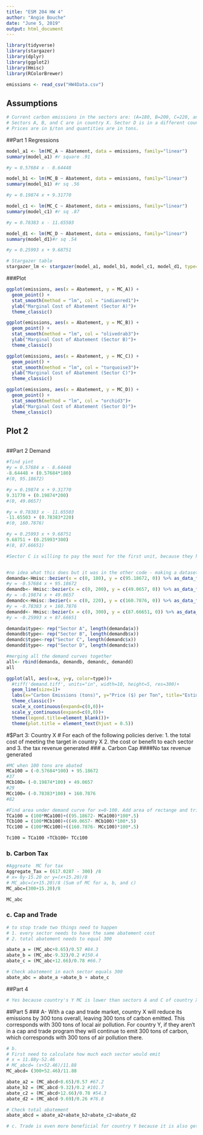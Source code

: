```yaml
---
title: "ESM 204 HW 4"
author: "Angie Bouche"
date: "June 5, 2019"
output: html_document
---
```


```r
library(tidyverse)
library(stargazer)
library(dplyr)
library(ggplot2)
library(Hmisc)
library(RColorBrewer)

emissions <- read_csv("HW4Data.csv")
```

## Assumptions
```r
# Current carbon emissions in the sectors are: (A=180, B=200, C=220, and D=300).
# Sectors A, B, and C are in country X. Sector D is in a different country, Y.
# Prices are in $/ton and quantities are in tons.
```

##Part 1 Regressions
```r

model_a1 <- lm(MC_A ~ Abatement, data = emissions, family="linear")
summary(model_a1) #r square .91

#y = 0.57684 x - 8.64448

model_b1 <- lm(MC_B ~ Abatement, data = emissions, family="linear")
summary(model_b1) #r sq .56

#y = 0.19874 x + 9.31770

model_c1 <- lm(MC_C ~ Abatement, data = emissions, family="linear")
summary(model_c1) #r sq .87

#y = 0.78383 x - 11.65503

model_d1 <- lm(MC_D ~ Abatement, data = emissions, family="linear")
summary(model_d1)#r sq .54

#y = 0.25993 x + 9.68751
```

```r
# Stargazer table
stargazer_lm <- stargazer(model_a1, model_b1, model_c1, model_d1, type="html", title="Regression Results")

```
###Plot
```r
ggplot(emissions, aes(x = Abatement, y = MC_A)) + 
  geom_point() +
  stat_smooth(method = "lm", col = "indianred1")+
  ylab("Marginal Cost of Abatement (Sector A)")+
  theme_classic()

ggplot(emissions, aes(x = Abatement, y = MC_B)) + 
  geom_point() +
  stat_smooth(method = "lm", col = "olivedrab3")+
  ylab("Marginal Cost of Abatement (Sector B)")+
  theme_classic()

ggplot(emissions, aes(x = Abatement, y = MC_C)) + 
  geom_point() +
  stat_smooth(method = "lm", col = "turquoise3")+
  ylab("Marginal Cost of Abatement (Sector C)")+
  theme_classic()

ggplot(emissions, aes(x = Abatement, y = MC_D)) + 
  geom_point() +
  stat_smooth(method = "lm", col = "orchid3")+
  ylab("Marginal Cost of Abatement (Sector D)")+
  theme_classic()


```
## Plot 2
```r

```


##Part 2 Demand
```r

#find yint
#y = 0.57684 x - 8.64448
-8.64448 + (0.57684*180)
#(0, 95.18672)

#y = 0.19874 x + 9.31770
9.31770 + (0.19874*200)
#(0, 49.0657)

#y = 0.78383 x - 11.65503
-11.65503 + (0.78383*220)
#(0, 160.7876)

#y = 0.25993 x + 9.68751
9.68751 + (0.25993*300)
#(0, 87.66651)

#Sector C is willing to pay the most for the first unit, because they have the largest y intercept??


#no idea what this does but it was in the other code - making a dataset of points along the demand curve?
demanda<-Hmisc::bezier(x = c(0, 180), y = c(95.18672, 0)) %>% as_data_frame()
#y = -0.57684 x + 95.18672
demandb<- Hmisc::bezier(x = c(0, 200), y = c(49.0657, 0)) %>% as_data_frame()
#y = -0.19874 x + 49.0657
demandc<-Hmisc::bezier(x = c(0, 220), y = c(160.7876, 0)) %>% as_data_frame()
#y = -0.78383 x + 160.7876
demandd<- Hmisc::bezier(x = c(0, 300), y = c(87.66651, 0)) %>% as_data_frame()
#y = -0.25993 x + 87.66651

demanda$type<- rep("Sector A", length(demanda$x))
demandb$type<- rep("Sector B", length(demandb$x))
demandc$type<-rep("Sector C", length(demandc$x))
demandd$type<- rep("Sector D", length(demandc$x))

#merging all the demand curves together
all<- rbind(demanda, demandb, demandc, demandd)
all

ggplot(all, aes(x=x, y=y, color=type))+
  #tiff('demand.tiff', units="in", width=10, height=5, res=300)+
  geom_line(size=1)+
  labs(x="Carbon Emissions (tons)", y="Price ($) per Ton", title="Estimated Demand Curve for Carbon Emissions")+
  theme_classic()+
  scale_x_continuous(expand=c(0,0))+
  scale_y_continuous(expand=c(0,0))+
  theme(legend.title=element_blank())+
  theme(plot.title = element_text(hjust = 0.5))

```


#$Part 3: Country X
# For each of the following policies derive: 1. the total cost of meeting the target in country X 2. the cost or benefit to each sector and 3. the tax revenue generated
###  a. Carbon Cap
####No tax revenue generated


```r
#MC when 100 tons are abated
MCa100 = (-0.57684*100) + 95.18672 
#37
MCb100= (-0.19874*100) + 49.0657
#29
MCc100= (-0.78383*100) + 160.7876
#82

#Find area under demand curve for x=0-100. Add area of rectange and triangle together
TCa100 = (100*MCa100)+((95.18672- MCa100)*100*.5)
TCb100 = (100*MCb100)+((49.0657- MCb100)*100*.5)
TCc100 = (100*MCc100)+((160.7876- MCc100)*100*.5)

Tc100 = TCa100 +TCb100+ TCc100

```

### b. Carbon Tax
```r
#Aggreate  MC for tax
Aggregate_Tax = (617.0287 - 300) /8
# x= 8y-15.20 or y=(x+15.20)/8
# MC_abc=(x+15.20)/8 (Sum of MC for a, b, and c)
MC_abc=(300+15.20)/8

MC_abc
```

### c. Cap and Trade
```r
# to stop trade two things need to happen
# 1. every sector needs to have the same abatement cost
# 2. total abatement needs to equal 300

abate_a = (MC_abc+8.65)/0.57 #84.3
abate_b = (MC_abc-9.32)/0.2 #150.4
abate_c = (MC_abc+12.66)/0.78 #66.7

# Check abatement in each sector equals 300
abate_abc = abate_a +abate_b + abate_c
```

##Part 4
```r
# Yes because country's Y MC is lower than sectors A and C of country X
```

##Part 5 
### A- With a cap and trade market, country X will reduce its emissions by 300 tons overall, leaving 300 tons of carbon emitted. This corresponds with 300 tons of local air pollution. For country Y, if they aren't in a cap and trade program they will continue to emit 300 tons of carbon, which corresponds with 300 tons of air pollution there. 

```r
# b.
# First need to calculate how much each sector would emit
# x = 11.88y-52.46
# MC_abcd= (x+52.46)/11.88
MC_abcd= (300+52.46)/11.88

abate_a2 = (MC_abcd+8.65)/0.57 #67.2
abate_b2 = (MC_abcd-9.32)/0.2 #101.7
abate_c2 = (MC_abcd+12.66)/0.78 #54.3
abate_d2 = (MC_abcd-9.69)/0.26 #76.8

# Check total abatement
abate_abcd = abate_a2+abate_b2+abate_c2+abate_d2

# c. Trade is even more beneficial for country Y because it is also getting health benefits from reducing 76.8 tons of carbon
```




